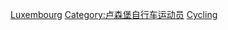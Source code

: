 [[Category:各國奧運自由車選手|Luxembourg]]
[[Category:卢森堡自行车运动员|Category:卢森堡自行车运动员]]
[[Category:卢森堡夏季奥运运动员|Cycling]]